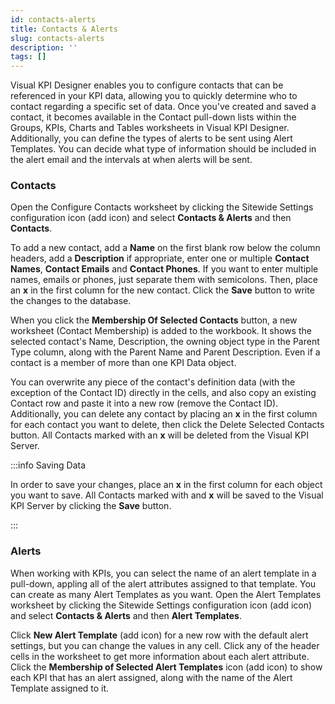 ```yaml
---
id: contacts-alerts
title: Contacts & Alerts
slug: contacts-alerts
description: ''
tags: []
---
```



Visual KPI Designer enables you to configure contacts that can be referenced in your KPI data, allowing you to quickly determine who to contact regarding a specific set of data. Once you've created and saved a contact, it becomes available in the Contact pull-down lists within the Groups, KPIs, Charts and Tables worksheets in Visual KPI Designer.  Additionally, you can define the types of alerts to be sent using Alert Templates. You can decide what type of information should be included in the alert email and the intervals at when alerts will be sent.

### Contacts

Open the Configure Contacts worksheet by clicking the Sitewide Settings configuration icon (add icon) and select **Contacts & Alerts** and then **Contacts**.

To add a new contact, add a **Name** on the first blank row below the column headers, add a **Description** if appropriate, enter one or multiple **Contact Names**, **Contact Emails** and **Contact Phones**. If you want to enter multiple names, emails or phones, just separate them with semicolons. Then, place an **x** in the first column for the new contact. Click the **Save** button to write the changes to the database.

<StylizedImage
  imgURL="img/site-settings/contacts-worksheet2.png"
  alt="Visual Designer Contacts Worksheet"
/>

When you click the **Membership Of Selected Contacts** button, a new worksheet (Contact Membership) is added to the workbook. It shows the selected contact's Name, Description, the owning object type in the Parent Type column, along with the Parent Name and Parent Description. Even if a contact is a member of more than one KPI Data object.

You can overwrite any piece of the contact's definition data (with the exception of the Contact ID) directly in the cells, and also copy an existing Contact row and paste it into a new row (remove the Contact ID). Additionally, you can delete any contact by placing an **x** in the first column for each contact you want to delete, then click the Delete Selected Contacts button. All Contacts marked with an **x** will be deleted from the Visual KPI Server.

:::info Saving Data

In order to save your changes, place an **x** in the first column for each object you want to save. All Contacts marked with and **x** will be saved to the Visual KPI Server by clicking the **Save** button.

:::

### Alerts

When working with KPIs, you can select the name of an alert template in a pull-down, appling all of the alert attributes assigned to that template. You can create as many Alert Templates as you want. Open the Alert Templates worksheet by clicking the Sitewide Settings configuration icon (add icon) and select **Contacts & Alerts** and then **Alert Templates**.

<StylizedImage
  imgURL="img/site-settings/alerttemplate-worksheet.png"
  alt="Alert Template Worksheet"
/>

Click **New Alert Template** (add icon) for a new row with the default alert settings, but you can change the values in any cell.  Click any of the header cells in the worksheet to get more information about each alert attribute. Click the **Membership of Selected Alert Templates** icon (add icon) to show each KPI that has an alert assigned, along with the name of the Alert Template assigned to it.

<StylizedImage
  imgURL="img/site-settings/alertmembership-worksheet.png"
  alt="Alert Membership Worksheet"
/>
